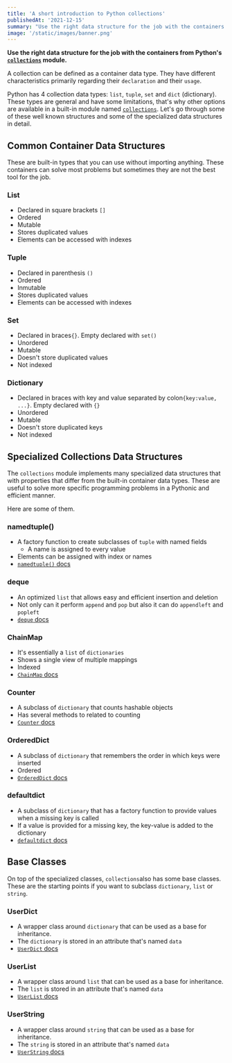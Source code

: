```yaml
---
title: 'A short introduction to Python collections'
publishedAt: '2021-12-15'
summary: "Use the right data structure for the job with the containers from Python's collections module."
image: '/static/images/banner.png'
---
```


**Use the right data structure for the job with the containers from Python's [`collections`](https://docs.python.org/3/library/collections.html#module-collections) module.**

A collection can be defined as a container data type. They have different characteristics primarily regarding their `declaration` and their `usage`.

Python has 4 collection data types: `list`, `tuple`, `set` and `dict` (dictionary). These types are general and have some limitations, that's why other options are available in a built-in module named [`collections`](https://docs.python.org/3/library/collections.html#module-collections). Let's go through some of these well known structures and some of the specialized data structures in detail.

## Common Container Data Structures

These are built-in types that you can use without importing anything. These containers can solve most problems but sometimes they are not the best tool for the job.

### List

- Declared in square brackets `[]`
- Ordered
- Mutable
- Stores duplicated values
- Elements can be accessed with indexes

### Tuple

- Declared in parenthesis `()`
- Ordered
- Inmutable
- Stores duplicated values
- Elements can be accessed with indexes

### Set

- Declared in braces`{}`. Empty declared with `set()`
- Unordered
- Mutable
- Doesn't store duplicated values
- Not indexed

### Dictionary

- Declared in braces with key and value separated by colon`{key:value, ...}`. Empty declared with `{}`
- Unordered
- Mutable
- Doesn't store duplicated keys
- Not indexed

## Specialized Collections Data Structures

The `collections` module implements many specialized data structures that with properties that differ from the built-in container data types. These are useful to solve more specific programming problems in a Pythonic and efficient manner. 

Here are some of them. 

### namedtuple()

- A factory function to create subclasses of `tuple` with named fields
    - A name is assigned to every value
- Elements can be assigned with index or names
- [`namedtuple()` docs](https://docs.python.org/3/library/collections.html#collections.namedtuple)

### deque

- An optimized `list` that allows easy and efficient insertion and deletion
- Not only  can it perform `append` and `pop` but also it can do `appendleft` and `popleft`
- [`deque` docs](https://docs.python.org/3/library/collections.html#collections.deque)

### ChainMap

- It's essentially a `list` of `dictionaries`
- Shows a single view of multiple mappings
- Indexed
- [`ChainMap` docs](https://docs.python.org/3/library/collections.html#collections.ChainMap)

### Counter

- A subclass of `dictionary` that counts hashable objects
- Has several methods to related to counting
- [`Counter` docs](https://docs.python.org/3/library/collections.html#collections.Counter)

### OrderedDict

- A subclass of `dictionary` that remembers the order in which keys were inserted
- Ordered
- [`OrderedDict` docs](https://docs.python.org/3/library/collections.html#collections.OrderedDict)

### defaultdict

- A subclass of `dictionary` that has a factory function to provide values when a missing key is called
- If a value is provided for a missing key, the key-value is added to the dictionary
- [`defaultdict` docs](https://docs.python.org/3/library/collections.html#collections.defaultdict)

## Base Classes

On top of the specialized classes, `collections`also has some base classes. These are the starting points if you want to subclass `dictionary`, `list` or `string`.

### UserDict

- A wrapper class around `dictionary` that can be used as a base for inheritance.
- The `dictionary` is stored in an attribute that's named `data`
- [`UserDict` docs](https://docs.python.org/3/library/collections.html#collections.UserDict)

### UserList

- A wrapper class around `list` that can be used as a base for inheritance.
- The `list` is stored in an attribute that's named `data`
- [`UserList` docs](https://docs.python.org/3/library/collections.html#collections.UserList)

### UserString

- A wrapper class around `string` that can be used as a base for inheritance.
- The `string` is stored in an attribute that's named `data`
- [`UserString` docs](https://docs.python.org/3/library/collections.html#userstring-objects)
